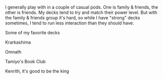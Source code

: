 ---
---

<SEO title="Wilson Gearld Mead III's Magic Decks"/>

I generally play with in a couple of casual pods. One is family & friends, the other is friends. My decks tend to try and match their power level. But with the family & friends group it's hard, so while I have "strong" decks sometimes, I tend to run less interaction than they should have.

Some of my favorite decks

Krarkashima

Omnath

Tamiyo's Book Club

Kenrith, it's good to be the king
